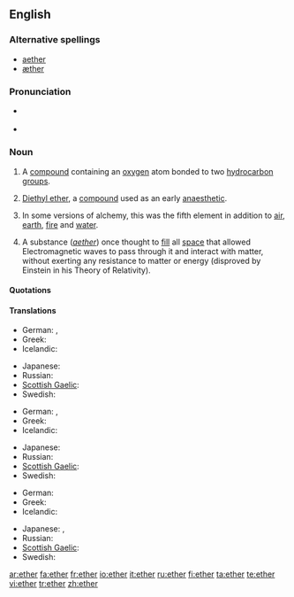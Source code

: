 {{see|Ether}}
==English==
{{wikipedia}}

===Alternative spellings===
*[[aether]] {{qualifier|former British spelling}}
*[[æther]] {{qualifier|former British spelling}}

===Pronunciation===
* {{a|WEAE}} {{IPA|/ˈiː.θɚ/}}
* {{audio|en-us-ether.ogg|Audio (US)}}
:{{rhymes|iːθə(r)}}

===Noun===
{{en-noun|s|-}}

# {{organic compound|countable}} A [[compound]] containing an [[oxygen]] atom bonded to two [[hydrocarbon]] [[group]]s.
# {{organic compound|uncountable}} [[diethyl ether|Diethyl ether]], a [[compound]] used as an early [[anaesthetic]].
# {{alchemy|uncountable}} In some versions of alchemy, this was the fifth element in addition to [[air]], [[earth]], [[fire]] and [[water]].
# {{uncountable}} A substance (''[[aether]]'') once thought to [[fill]] all [[space]] that allowed Electromagnetic waves to pass through it and interact with matter, without exerting any resistance to matter or energy (disproved by Einstein in his Theory of Relativity).

====Quotations====
{{seeCites}}

====Translations====
{{trans-top|chemical compound}}
* German: {{t|de|Äther|m}}, {{t|de|Ether|m}}
* Greek: {{t|el|αιθέρας|m|tr=aithéras|sc=Grek}}
* Icelandic: {{t|is|ljósvaki|m}}
{{trans-mid}}
* Japanese: {{t|ja|エーテル|tr=ēteru|sc=Jpan}}
* Russian: {{t|ru|эфир|m|sc=Cyrl}}
* [[Scottish Gaelic]]: {{t|gd|adhar fìnealta|m}}
* Swedish: {{t|sv|eter|c}}
{{trans-bottom}}

{{trans-top|fifth element of alchemy}}
* German: {{t|de|Äther|m}}, {{t|de|Ether|m}}
* Greek: {{t|el|αιθέρας|m|tr=aithéras|sc=Grek}}
* Icelandic: {{t|is|ljósvaki|m}}
{{trans-mid}}
* Japanese: {{t|ja|エーテル|tr=ēteru|sc=Jpan}}
* Russian: {{t|ru|эфир|m|sc=Cyrl}}
* [[Scottish Gaelic]]: {{t|gd|adhar fìnealta|m}}
* Swedish: {{t|sv|eter|c}}
{{trans-bottom}}

{{trans-top|space filling substance}}
* German: {{t|de|Äther|m}}
* Greek: {{t|el|αιθέρας|m|tr=aithéras|sc=Grek}}
* Icelandic: {{t|is|ljósvaki|m}}
{{trans-mid}}
* Japanese: {{t|ja|エーテル|tr=ēteru|sc=Jpan}}, {{t|ja|イーサー|tr=īsā|sc=Jpan}}
* Russian: {{t|ru|эфир|m|sc=Cyrl}}
* [[Scottish Gaelic]]: {{t|gd|adhar fìnealta|m}}
* Swedish: {{t|sv|eter|c}}
{{trans-bottom}}

[[ar:ether]]
[[fa:ether]]
[[fr:ether]]
[[io:ether]]
[[it:ether]]
[[ru:ether]]
[[fi:ether]]
[[ta:ether]]
[[te:ether]]
[[vi:ether]]
[[tr:ether]]
[[zh:ether]]
